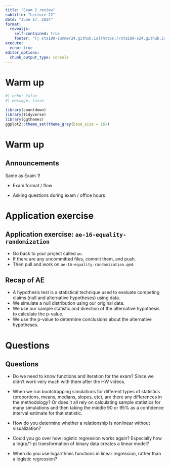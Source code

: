 ```yaml
---
title: "Exam 2 review"
subtitle: "Lecture 22"
date: "June 17, 2024"
format: 
  revealjs:
    self-contained: true
    footer: "[🔗 sta199-summer24.github.io](https://sta199-s24.github.io/) &nbsp;·&nbsp; [❓ Ask on Ed](https://edstem.org/us/courses/59071/discussion/)"
execute: 
  echo: true
editor_options: 
  chunk_output_type: console
---
```


# Warm up

```r
#| echo: false
#| message: false

library(countdown)
library(tidyverse)
library(ggthemes)
ggplot2::theme_set(theme_gray(base_size = 16))
```

# Warm up

## Announcements

Same as Exam 1!

-   Exam format / flow

-   Asking questions during exam / office hours 

# Application exercise

## Application exercise: `ae-16-equality-randomization` {.smaller}

::: appex
-   Go back to your project called `ae`.
-   If there are any uncommitted files, commit them, and push.
-   Then pull and work on `ae-16-equality-randomization.qmd`.
:::

## Recap of AE {.smaller}

-   A hypothesis test is a statistical technique used to evaluate competing claims (null and alternative hypotheses) using data.
-   We simulate a null distribution using our original data.
-   We use our sample statistic and direction of the alternative hypothesis to calculate the p-value.
-   We use the p-value to determine conclusions about the alternative hypotheses.

# Questions

## Questions {.smaller}

::: incremental
- Do we need to know functions and iteration for the exam? Since we didn’t work very much with them after the HW videos.

- When we run bootstrapping simulations for different types of statistics (proportions, means, medians, slopes, etc), are there any differences in the methodology? Or does it all rely on calculating sample statistics for many simulations and then taking the middle 90 or 95% as a confidence interval estimate for that statistic.

- How do you determine whether a relationship is nonlinear without visualization?

- Could you go over how logistic regression works again? Especially how a log(p/1-p) transformation of binary data creates a linear model?

- When do you use logarithmic functions in linear regression, rather than a logistic regression?
:::
